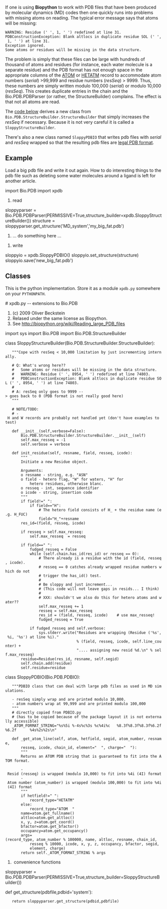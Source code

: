 
If one is using '''Biopython''' to work with PDB files that have been produced by molecular dynamics (MD) codes then one quickly runs into problems with missing atoms on reading. The typical error message says that atoms will be missing:
 WARNING: Residue (' ', 1, ' ') redefined at line 31.
 PDBConstructionException: Blank altlocs in duplicate residue SOL (' ', 1, ' ') at line 31.
 Exception ignored.
 Some atoms or residues will be missing in the data structure.

The problem is simply that these files can be large with hundreds of thousand of atoms and residues (for instance, each water molecule is a separate residue) and the PDB format has not enough space in the appropriate columns of the [http://www.wwpdb.org/documentation/format32/sect9.html#ATOM ATOM] or [http://www.wwpdb.org/documentation/format32/sect9.html#HETATM HETATM] record to accommodate atom numbers (''serial'') >99,999 and residue numbers (''resSeq'') > 9999. Thus, these numbers are simply written modulo 100,000 (''serial'') or modulo 10,000 (''resSeq''). This creates duplicate entries in the chain and the Bio.PDB.PDBParser (or rather, the StructureBuilder) complains. The effect is that not all atoms are read.

The [[#Classes|code below]] derives a new class from <code>Bio.PDB.StructureBuilder.StructureBuilder</code> that simply increases the ''resSeq'' if necessary. Because it is not very careful it is called a <code>SloppyStructureBuilder</code>.

There's also a new class named <code>SloppyPDBIO</code> that writes pdb files with ''serial'' and ''resSeq'' wrapped so that the resulting pdb files are [http://www.wwpdb.org/documentation/format32/v3.2.html legal PDB format].

== Example ==
Load a big pdb file and write it out again. How to do interesting things to the pdb file such as deleting some water molecules around a ligand is left for another article.

<python>import Bio.PDB
import xpdb

# read
sloppyparser = Bio.PDB.PDBParser(PERMISSIVE=True,structure_builder=xpdb.SloppyStructureBuilder())
structure = sloppyparser.get_structure('MD_system','my_big_fat.pdb')

# ... do something here ...

# write
sloppyio = xpdb.SloppyPDBIO()
sloppyio.set_structure(structure)
sloppyio.save('new_big_fat.pdb')
</source>


== Classes ==

This is the python implementation. Store it as a module <code>xpdb.py</code> somewhere on your <code>PYTHONPATH</code>.

<python># xpdb.py -- extensions to Bio.PDB
# (c) 2009 Oliver Beckstein
# Relased under the same license as Biopython.
# See http://biopython.org/wiki/Reading_large_PDB_files

import sys
import Bio.PDB
import Bio.PDB.StructureBuilder

class SloppyStructureBuilder(Bio.PDB.StructureBuilder.StructureBuilder):
    """Cope with resSeq < 10,000 limitation by just incrementing internally.

    # Q: What's wrong here??
    #   Some atoms or residues will be missing in the data structure.
    #   WARNING: Residue (' ', 8954, ' ') redefined at line 74803.
    #   PDBConstructionException: Blank altlocs in duplicate residue SOL (' ', 8954, ' ') at line 74803.
    #
    # A: resSeq only goes to 9999 --> goes back to 0 (PDB format is not really good here)
    """

    # NOTE/TODO:
    # - H and W records are probably not handled yet (don't have examples to test)

    def __init__(self,verbose=False):
        Bio.PDB.StructureBuilder.StructureBuilder.__init__(self)
        self.max_resseq = -1
        self.verbose = verbose

    def init_residue(self, resname, field, resseq, icode):
        """
        Initiate a new Residue object.
        
        Arguments:
        o resname - string, e.g. "ASN"
        o field - hetero flag, "W" for waters, "H" for 
            hetero residues, otherwise blanc.
        o resseq - int, sequence identifier
        o icode - string, insertion code
        """
        if field!=" ":
            if field=="H":
                # The hetero field consists of H_ + the residue name (e.g. H_FUC)
                field="H_"+resname 
        res_id=(field, resseq, icode)

        if resseq > self.max_resseq:
            self.max_resseq  = resseq
        
        if field==" ":
            fudged_resseq = False
            while (self.chain.has_id(res_id) or resseq == 0):
                # There already is a residue with the id (field, resseq, icode).
                # resseq == 0 catches already wrapped residue numbers which do not
                # trigger the has_id() test.
                # 
                # Be sloppy and just increment...
                # (This code will not leave gaps in resids... I think)
                #
                # XXX: shouldn't we also do this for hetero atoms and water??
                self.max_resseq += 1
                resseq = self.max_resseq
                res_id = (field, resseq, icode)    # use max_resseq!
                fudged_resseq = True
                
            if fudged_resseq and self.verbose:
                sys.stderr.write("Residues are wrapping (Residue ('%s', %i, '%s') at line %i)." 
                                 % (field, resseq, icode, self.line_counter) +
                                 ".... assigning new resid %d.\n" % self.max_resseq)
        residue=Residue(res_id, resname, self.segid)
        self.chain.add(residue)
        self.residue=residue

class SloppyPDBIO(Bio.PDB.PDBIO):
    """PDBIO class that can deal with large pdb files as used in MD simulations.
    
    - resSeq simply wrap and are printed modulo 10,000.
    - atom numbers wrap at 99,999 and are printed modulo 100,000    
    """
    # directly copied from PDBIO.py
    # (has to be copied because of the package layout it is not externally accessible)
    _ATOM_FORMAT_STRING="%s%5i %-4s%c%3s %c%4i%c   %8.3f%8.3f%8.3f%6.2f%6.2f      %4s%2s%2s\n"

    def _get_atom_line(self, atom, hetfield, segid, atom_number, resname, 
        resseq, icode, chain_id, element="  ", charge="  "):
        """
        Returns an ATOM PDB string that is guaranteed to fit into the ATOM format.

        - Resid (resseq) is wrapped (modulo 10,000) to fit into %4i (4I) format
        - Atom number (atom_number) is wrapped (modulo 100,000) to fit into %4i (4I) format
        """
        if hetfield!=" ":
            record_type="HETATM"
        else:
            record_type="ATOM  "
        name=atom.get_fullname()
        altloc=atom.get_altloc()
        x, y, z=atom.get_coord()
        bfactor=atom.get_bfactor()
        occupancy=atom.get_occupancy()
        args=(record_type, atom_number % 100000, name, altloc, resname, chain_id,
            resseq % 10000, icode, x, y, z, occupancy, bfactor, segid,
            element, charge)
        return self._ATOM_FORMAT_STRING % args


# convenience functions

sloppyparser = Bio.PDB.PDBParser(PERMISSIVE=True,structure_builder=SloppyStructureBuilder())

def get_structure(pdbfile,pdbid='system'):
    return sloppyparser.get_structure(pdbid,pdbfile)
</source>